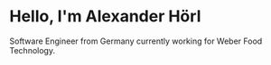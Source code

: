 # Hello, I'm Alexander Hörl

Software Engineer from Germany currently working for Weber Food Technology.
